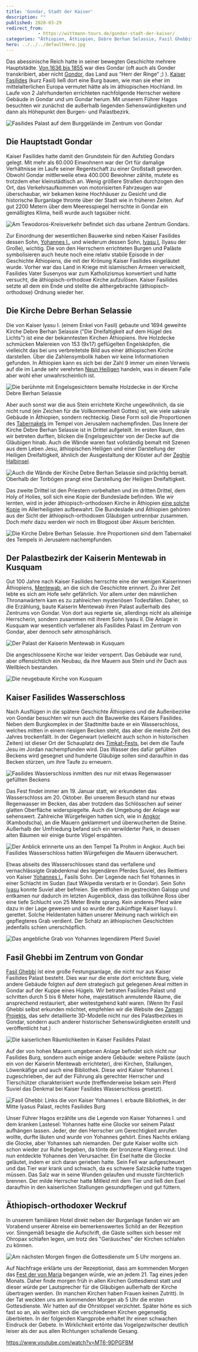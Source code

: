 ```yaml
---
title: 'Gondar, Stadt der Kaiser'
description: ""
published: 2020-03-29
redirect_from: 
            - https://wittmann-tours.de/gondar-stadt-der-kaiser/
categories: "Äthiopien, Äthiopien, Debre Berhan Selassie, Fasil Ghebbit, Fasilides, Gondar, Gonder, Hauptstadt, Kusquam, Timkat, Yohannes"
hero: ../../../defaultHero.jpg
---
```

Das abessinische Reich hatte in seiner bewegten Geschichte mehrere Hauptstädte. [Von 1636 bis 1855](https://de.wikipedia.org/wiki/Gonder) war dies Gondar (oft auch als Gonder transkribiert, aber nicht [Gondor](https://de.wikipedia.org/wiki/Regionen_und_Orte_in_Tolkiens_Welt#Gondor), das Land aus “Herr der Ringe“ ;) ). [Kaiser Fasilides](https://de.wikipedia.org/wiki/Fasilides) (kurz Fasil) ließ dort eine Burg bauen, wie man sie eher im mittelalterlichen Europa vermutet hätte als im äthiopischen Hochland. Im Laufe von 2 Jahrhunderten errichteten nachfolgende Herrscher weitere Gebäude in Gondar und um Gondar herum. Mit unserem Führer Hagos besuchten wir zunächst die außerhalb liegenden Sehenswürdigkeiten und dann als Höhepunkt den Burgen- und Palastbezirk.

![Fasilides Palast auf dem Burggelände im Zentrum von Gondar](http://wittmann-tours.de/wp-content/uploads/2020/02/CW-20181020-145225-4833-1024x683.jpg)

<!--more-->

## Die Hauptstadt Gondar

Kaiser Fasilides hatte damit den Grundstein für den Aufstieg Gondars gelegt. Mit mehr als 60.000 Einwohnern war der Ort für damalige Verhältnisse im Laufe seiner Regentschaft zu einer Großstadt geworden. Obwohl Gondar mittlerweile etwa 400.000 Bewohner zählte, mutete es trotzdem eher kleinstädtisch an. Wenig größere Straßen durchzogen den Ort, das Verkehrsaufkommen von motorisierten Fahrzeugen war überschaubar, wir bekamen keine Hochhäuser zu Gesicht und die historische Burganlage thronte über der Stadt wie in früheren Zeiten. Auf gut 2200 Metern über dem Meeresspiegel herrschte in Gondar ein gemäßigtes Klima, heiß wurde auch tagsüber nicht.

![Am Tewodoros-Kreisverkehr befindet sich das urbane Zentrum Gondars.](http://wittmann-tours.de/wp-content/uploads/2020/02/CW-20181020-141701-2143-1024x683.jpg)

Zur Einordnung der wesentlichen Bauwerke sind neben Kaiser Fasilides dessen Sohn, [Yohannes I.](https://de.wikipedia.org/wiki/Yohannes_I.), und wiederum dessen Sohn, [Iyasu I.](https://de.wikipedia.org/wiki/Iyasu_I.) (Iyasu der Große), wichtig. Die von den Herrschern errichteten Burgen und Paläste symbolisieren auch heute noch eine relativ stabile Episode in der Geschichte Äthiopiens, die mit der Krönung Kaiser Fasilides eingeläutet wurde. Vorher war das Land in Kriege mit islamischen Armeen verwickelt, Fasilides Vater Susenyos war zum Katholizismus konvertiert und hatte versucht, die äthiopisch-orthodoxe Kirche aufzulösen. Kaiser Fasilides setzte all dem ein Ende und stellte die althergebrachte (äthiopisch-orthodoxe) Ordnung wieder her.

## Die Kirche Debre Berhan Selassie

Die von Kaiser Iyasu I. (einem Enkel von Fasil) gebaute und 1694 geweihte Kirche Debre Berhan Selassie ("Die Dreifaltigkeit auf dem Hügel des Lichts") ist eine der bekanntesten Kirchen Äthiopiens. Ihre Holzdecke schmücken Malereien von 153 (9x17) geflügelten Engelsköpfen, die vielleicht das bei uns verbreitetste Bild aus einer äthiopischen Kirche darstellen. Über die Zahlensymbolik haben wir keine Informationen gefunden. In Äthiopien kann es sich bei der Zahl 9 immer um einen Verweis auf die im Lande sehr verehrten [Neun Heiligen](https://en.wikipedia.org/wiki/Nine_Saints) handeln, was in diesem Falle aber wohl eher unwahrscheinlich ist.

![Die berühmte mit Engelsgesichtern bemalte Holzdecke in der Kirche Debre Berhan Selassie](http://wittmann-tours.de/wp-content/uploads/2020/02/CW-20181020-101922-2105-1024x683.jpg)

Aber auch sonst war die aus Stein errichtete Kirche ungewöhnlich, da sie nicht rund (ein Zeichen für die Vollkommenheit Gottes) ist, wie viele sakrale Gebäude in Äthiopien, sondern rechteckig. Diese Form soll die Proportionen des [Tabernakels](https://en.wikipedia.org/wiki/Holy_of_Holies#/media/File:Tabernacle.gif) im Tempel von Jerusalem nachempfinden. Das Innere der Kirche Debre Berhan Selassie ist in Drittel aufgeteilt. Im ersten Raum, den wir betreten durften, blicken die Engelsgesichter von der Decke auf die Gläubigen hinab. Auch die Wände waren fast vollständig bemalt mit Szenen aus dem Leben Jesu, äthiopischen Heiligen und einer Darstellung der Heiligen Dreifaltigkeit, ähnlich der Ausgestaltung der Klöster auf der [Zeghie Halbinsel](http://wittmann-tours.de/die-kloester-auf-der-zeghie-halbinsel).

![Auch die Wände der Kirche Debre Berhan Selassie sind prächtig bemalt. Oberhalb der Torbögen prangt eine Darstellung der Heiligen Dreifaltigkeit.](http://wittmann-tours.de/wp-content/uploads/2020/02/CW-20181020-102308-4718-HDR-1024x683.jpg)

Das zweite Drittel ist den Priestern vorbehalten und im dritten Drittel, dem Holy of Holies, soll sich eine Kopie der Bundeslade befinden. Wie wir lernten, wird in jeder äthiopisch-orthodoxen Kirche in Äthiopien [eine solche Kopie](https://de.wikipedia.org/wiki/Bundeslade#Der_%C3%A4thiopische_Tabot) im Allerheiligsten aufbewahrt. Die Bundeslade und Äthiopien gehören aus der Sicht der äthiopisch-orthodoxen Gläubigen untrennbar zusammen. Doch mehr dazu werden wir noch im Blogpost über Aksum berichten.

![Die Kirche Debre Berhan Selassie. Ihre Proportionen sind dem Tabernakel des Tempels in Jerusalem nachempfunden.](http://wittmann-tours.de/wp-content/uploads/2020/02/CW-20181020-103619-4734-HDR-1024x683.jpg)

## Der Palastbezirk der Kaiserin Mentewab in Kusquam

Gut 100 Jahre nach Kaiser Fasilides herrschte eine der wenigen Kaiserinnen Äthiopiens, [Mentewab](https://en.wikipedia.org/wiki/Mentewab), an die sich die Geschichte erinnert. Zu ihrer Zeit lebte es sich am Hofe sehr gefährlich. Vor allem unter den männlichen Thronanwärtern kam es zu zahlreichen mysteriösen Todesfällen. Daher, so die Erzählung, baute Kaiserin Mentewab ihren Palast außerhalb des Zentrums von Gondar. Von dort aus regierte sie, allerdings nicht als alleinige Herrscherin, sondern zusammen mit ihrem Sohn Iyasu II. Die Anlage in Kusquam war wesentlich verfallener als Fasilides Palast im Zentrum von Gondar, aber dennoch sehr atmosphärisch.

![Der Palast der Kaiserin Mentewab in Kusquam](http://wittmann-tours.de/wp-content/uploads/2020/02/CW-20181020-112813-4769-HDR-1024x683.jpg)

Die angeschlossene Kirche war leider versperrt. Das Gebäude war rund, aber offensichtlich ein Neubau, da ihre Mauern aus Stein und ihr Dach aus Wellblech bestanden.

![Die neugebaute Kirche von Kusquam](http://wittmann-tours.de/wp-content/uploads/2020/02/CW-20181020-110110-4742-HDR-1024x683.jpg)

## Kaiser Fasilides Wasserschloss

Nach Ausflügen in die spätere Geschichte Äthiopiens und die Außenbezirke von Gondar besuchten wir nun auch die Bauwerke des Kaisers Fasilides. Neben dem Burgkomplex in der Stadtmitte baute er ein Wasserschloss, welches mitten in einem riesigen Becken steht, das aber die meiste Zeit des Jahres trockenfällt. In der Gegenwart (vielleicht auch schon in historischen Zeiten) ist dieser Ort der Schauplatz des [Timkat-Fests](https://de.wikipedia.org/wiki/Timkat), bei dem die Taufe Jesu im Jordan nachempfunden wird. Das Wasser des dafür gefüllten Beckens wird gesegnet und hunderte Gläubige sollen sind daraufhin in das Becken stürzen, um ihre Taufe zu erneuern.

![Fasilides Wasserschloss inmitten des nur mit etwas Regenwasser gefüllten Beckens](http://wittmann-tours.de/wp-content/uploads/2020/02/CW-20181020-121323-2126-1024x683.jpg)

Das Fest findet immer am 19. Januar statt, wir erkundeten das Wasserschloss am 20. Oktober. Bei unserem Besuch stand nur etwas Regenwasser im Becken, das aber trotzdem das Schlösschen auf seiner glatten Oberfläche widerspiegelte. Auch die Umgebung der Anlage war sehenswert. Zahlreiche Würgefeigen hatten sich, wie in [Angkor](http://wittmann-tours.de/die-tempel-von-angkor/) (Kambodscha), an die Mauern geklammert und überwucherten die Steine. Außerhalb der Umfriedung befand sich ein verwilderter Park, in dessen alten Bäumen wir einige bunte Vögel erspähten.

![Der Anblick erinnerte uns an den Tempel Ta Prohm in Angkor. Auch bei Fasilides Wasserschloss hatten Würgefeigen die Mauern überwuchert.](http://wittmann-tours.de/wp-content/uploads/2020/02/CW-20181020-121219-4786-HDR-1024x683.jpg)

Etwas abseits des Wasserschlosses stand das verfallene und vernachlässigte Grabdenkmal des legendären Pferdes Suviel, des Reittiers von Kaiser [Yohannes I.](https://de.wikipedia.org/wiki/Yohannes_I.), Fasils Sohn. Der Legende nach fiel Yohannes in einer Schlacht im Sudan (laut Wikipedia verstarb er in Gondar). Sein Sohn [Iyasu](https://de.wikipedia.org/wiki/Iyasu_I.) konnte Suviel aber befreien. Sie entflohen im gestreckten Galopp und entkamen nur dadurch im letzten Augenblick, dass das tollkühne Ross über eine tiefe Schlucht von 25 Meter Breite sprang. Kein anderes Pferd wäre dazu in der Lage gewesen und so wurde der zukünftige Kaiser Isayu I. gerettet. Solche Heldentaten hätten unserer Meinung nach wirklich ein gepflegteres Grab verdient. Der Schatz an äthiopischen Geschichten jedenfalls schien unerschöpflich.

![Das angebliche Grab von Yohannes legendärem Pferd Suviel](http://wittmann-tours.de/wp-content/uploads/2020/02/CW-20181020-122724-2134-1024x683.jpg)

## Fasil Ghebbi im Zentrum von Gondar

[Fasil Ghebbi](https://de.wikipedia.org/wiki/Fasil_Ghebbi) ist eine große Festungsanlage, die nicht nur aus Kaiser Fasilides Palast besteht. Dies war nur die erste dort errichtete Burg, viele andere Gebäude folgten auf dem strategisch gut gelegenen Areal mitten in Gondar auf der Kuppe eines Hügels. Wir betraten Fasilides Palast und schritten durch 5 bis 6 Meter hohe, majestätisch anmutende Räume, die ansprechend restauriert, aber weitestgehend kahl waren. (Wenn Ihr Fasil Ghebbi selbst erkunden möchtet, empfehlen wir die Website des [Zamani Projekts](https://zamaniproject.org/site-ethiopia-gondar-fasil-ghebbi.html#header5-d), das sehr detaillierte 3D-Modelle nicht nur des Palastbezirkes in Gondar, sondern auch anderer historischer Sehenswürdigkeiten erstellt und veröffentlicht hat.)

![Die kaiserlichen Räumlichkeiten in Kaiser Fasilides Palast](http://wittmann-tours.de/wp-content/uploads/2020/02/CW-20181020-153026-4860-1024x683.jpg)

Auf der von hohen Mauern umgebenen Anlage befindet sich nicht nur Fasilides Burg, sondern auch einige andere Gebäude: weitere Paläste (auch ein von der Kaiserin Mentewab errichteter), drei Kirchen, Stallungen, Löwenkäfige und auch eine Bibliothek. Diese wird Kaiser Yohannes I. zugeschrieben, der auf der Führung als gerechter Herrscher und Tierschützer charakterisiert wurde (treffenderweise bekam sein Pferd Suviel das Denkmal bei Kaiser Fasilides Wasserschloss gesetzt).

![Fasil Ghebbi: Links die von Kaiser Yohannes I. erbaute Bibliothek, in der Mitte Iyasus Palast, rechts Fasilides Burg](http://wittmann-tours.de/wp-content/uploads/2020/02/CW-20181020-151313-4855-1024x576.jpg)

Unser Führer Hagos erzählte uns die Legende von Kaiser Yohannes I. und dem kranken Lastesel: Yohannes hatte eine Glocke vor seinem Palast aufhängen lassen. Jeder, der den Herrscher um Gerechtigkeit anrufen wollte, durfte läuten und wurde von Yohannes gehört. Eines Nachts erklang die Glocke, aber Yohannes sah niemanden. Der gute Kaiser wollte sich schon wieder zur Ruhe begeben, da tönte der bronzene Klang erneut. Und nun entdeckte Yohannes den Verursacher. Ein Esel hatte die Glocke geläutet, indem er sich daran gerieben hatte. Sein Fell war aufgescheuert und das Tier war krank und schwach, da es schwere Salzsäcke hatte tragen müssen. Das Salz war in seine Wunden gelaufen und musste fürchterlich brennen. Der milde Herrscher hatte Mitleid mit dem Tier und ließ den Esel daraufhin in den kaiserlichen Stallungen gesundpflegen und gut füttern.

## Äthiopisch-orthodoxer Weckruf

In unserem familiären Hotel direkt neben der Burganlage fanden wir am Vorabend unserer Abreise ein bemerkenswertes Schild an der Rezeption vor. Sinngemäß besagte die Aufschrift, die Gäste sollten sich besser mit Ohropax schlafen legen, um trotz des "Geräusches" der Kirchen schlafen zu können.

![Am nächsten Morgen fingen die Gottesdienste um 5 Uhr morgens an.](http://wittmann-tours.de/wp-content/uploads/2020/02/CW-20181020-203115-2189-1024x683.jpg)

Auf Nachfrage erklärte uns der Rezeptionist, dass am kommenden Morgen das [Fest der von Maria](https://de.wikipedia.org/wiki/%C3%84thiopischer_Kalender#Monatliche_kirchliche_Feiertage) begangen würde, wie an jedem 21. Tag eines jeden Monats. Daher finde morgen früh in allen Kirchen Gottesdienst statt und dieser würde per Lautsprecher für die Gläubigen außerhalb der Kirche übertragen werden. (In manchen Kirchen haben Frauen keinen Zutritt). In der Tat weckten uns am kommenden Morgen ab 5 Uhr die ersten Gottesdienste. Wir hatten auf die Ohrstöpsel verzichtet. Später hörte es sich fast so an, als wollten sich die verschiedenen Kirchen gegenseitig überbieten. In der folgenden Klangprobe erhaltet Ihr einen schwachen Eindruck der Gebete. In Wirklichkeit ertönte das Vogelgezwitscher deutlich leiser als der aus allen Richtungen schallende Gesang.

https://www.youtube.com/watch?v=MT6-9DPGFBM
